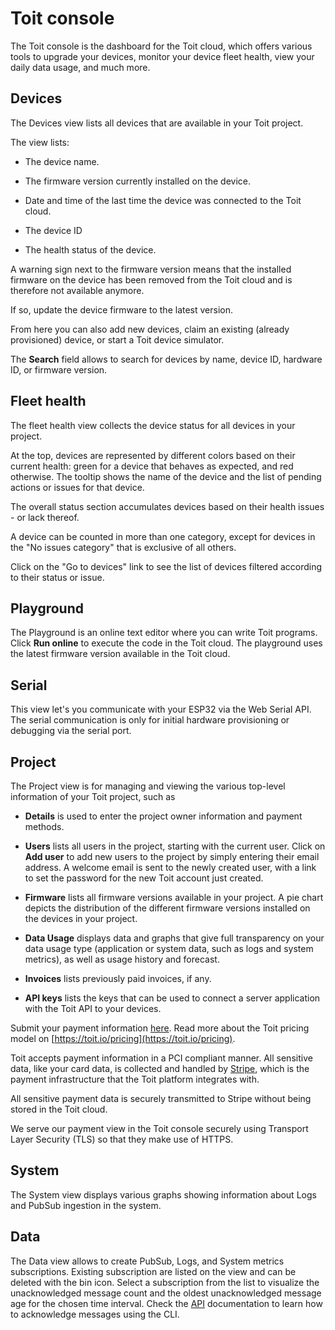 # Toit console

The Toit console is the dashboard for the Toit cloud, which offers various tools to upgrade your devices, monitor your device fleet health, view your daily data usage, and much more.

## Devices

The Devices view lists all devices that are available in your Toit project.

The view lists:

- The device name.

- The firmware version currently installed on the device.

- Date and time of the last time the device was connected to the Toit cloud.

- The device ID

- The health status of the device.

<Note>

A warning sign next to the firmware version means that the installed firmware on the device has been removed from the Toit cloud and is therefore not available anymore.

If so, update the device firmware to the latest version.

</Note>

From here you can also add new devices, claim an existing (already provisioned) device, or start a Toit device simulator.

The **Search** field allows to search for devices by name, device ID, hardware ID, or firmware version.

## Fleet health

The fleet health view collects the device status for all devices in your project.

At the top, devices are represented by different colors based on their current health: green for a device that behaves as expected, and red otherwise.
The tooltip shows the name of the device and the list of pending actions or issues for that device.

The overall status section accumulates devices based on their health issues - or lack thereof.

<Note>

A device can be counted in more than one category, except for devices in the
"No issues category" that is exclusive of all others.

</Note>

Click on the "Go to devices" link to see the list of devices filtered according to their status or issue.

## Playground

The Playground is an online text editor where you can write Toit programs. Click **Run online** to execute the code in the Toit cloud.
The playground uses the latest firmware version available in the Toit cloud.

## Serial

This view let's you communicate with your ESP32 via the Web Serial API. The serial communication is only for initial hardware provisioning or
debugging via the serial port.

## Project

The Project view is for managing and viewing the various top-level information of your Toit project, such as

- **Details** is used to enter the project owner information and payment methods.

- **Users** lists all users in the project, starting with the current user. Click on **Add user** to add new users to the project by simply entering their email address. A welcome email is sent to the newly created user, with a link to set the password for the new Toit account just created.

- **Firmware** lists all firmware versions available in your project. A pie chart depicts the distribution of the different firmware versions installed on the devices in your project.

- **Data Usage** displays data and graphs that give full transparency on your data usage type (application or system data, such as logs and system metrics), as well as usage history and forecast.

- **Invoices** lists previously paid invoices, if any.

- **API keys** lists the keys that can be used to connect a server application with the Toit API to your devices.

<Note title="Payment and PCI compliance">

Submit your payment information [here](https://console.toit.io/project/details). Read more about the Toit pricing model on [https://toit.io/pricing](https://toit.io/pricing).

Toit accepts payment information in a PCI compliant manner. All sensitive data, like your card data, is collected and handled by [Stripe](https://stripe.com/), which is the payment infrastructure that the Toit platform integrates with.

All sensitive payment data is securely transmitted to Stripe without being stored in the Toit cloud.

We serve our payment view in the Toit console securely using Transport Layer Security (TLS) so that they make use of HTTPS.

</Note>

## System

The System view displays various graphs showing information about Logs and PubSub ingestion in the system.

## Data

The Data view allows to create PubSub, Logs, and System metrics subscriptions. Existing subscription are listed on the view and can be deleted with the bin icon.
Select a subscription from the list to visualize the unacknowledged message count and the oldest unacknowledged message age for the chosen time interval.
Check the [API](../../../apis) documentation to learn how to acknowledge messages using the CLI.

